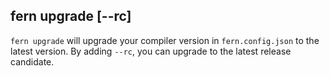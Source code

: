 ## fern upgrade [--rc]

`fern upgrade` will upgrade your compiler version in `fern.config.json` to the
latest version. By adding `--rc`, you can upgrade to the latest release candidate.